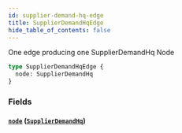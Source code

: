 ```yaml
---
id: supplier-demand-hq-edge
title: SupplierDemandHqEdge
hide_table_of_contents: false
---
```



One edge producing one SupplierDemandHq Node

```graphql
type SupplierDemandHqEdge {
  node: SupplierDemandHq
}
```


### Fields

#### [`node`](#) ([`SupplierDemandHq`](/supply/api/graphql-admin/reference/objects/supplier-demand-hq))






